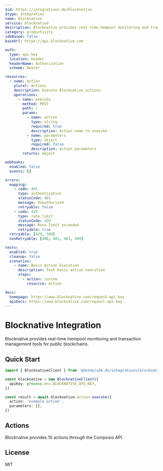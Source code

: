 ```yaml
---
$id: https://integrations.do/blocknative
$type: Integration
name: Blocknative
service: blocknative
description: Blocknative provides real-time mempool monitoring and transaction management tools for public blockchains.
category: productivity
sdkBased: false
baseUrl: https://api.blocknative.com

auth:
  type: api-key
  location: header
  headerName: Authorization
  scheme: Bearer

resources:
  - name: Action
    plural: Actions
    description: Execute Blocknative actions
    operations:
      - name: execute
        method: POST
        path: /
        params:
          - name: action
            type: string
            required: true
            description: Action name to execute
          - name: parameters
            type: object
            required: false
            description: Action parameters
        returns: object

webhooks:
  enabled: false
  events: []

errors:
  mapping:
    - code: 401
      type: authentication
      statusCode: 401
      message: Unauthorized
      retryable: false
    - code: 429
      type: rate_limit
      statusCode: 429
      message: Rate limit exceeded
      retryable: true
  retryable: [429, 500]
  nonRetryable: [400, 401, 403, 404]

tests:
  enabled: true
  cleanup: false
  scenarios:
    - name: Basic Action Execution
      description: Test basic action execution
      steps:
        - action: custom
          resource: Action

docs:
  homepage: https://www.blocknative.com/request-api-key
  apiDocs: https://www.blocknative.com/request-api-key
---
```


# Blocknative Integration

Blocknative provides real-time mempool monitoring and transaction management tools for public blockchains.

## Quick Start

```typescript
import { BlocknativeClient } from '@dotdo/sdk.do/integrations/blocknative'

const blocknative = new BlocknativeClient({
  apiKey: process.env.BLOCKNATIVE_API_KEY,
})

const result = await blocknative.action.execute({
  action: 'example_action',
  parameters: {},
})
```

## Actions

Blocknative provides 10 actions through the Composio API.

## License

MIT

